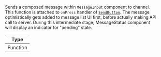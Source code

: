 Sends a composed message within `MessageInput` component to channel. This function is attached to `onPress` handler of [`SendButton`](../../../core-components/channel.mdx#sendbutton). The message optimistically gets added to message list UI first, before actually making API call to server.
During this intermediate stage, MessageStatus component will display an indicator for "pending" state.

| Type     |
| -------- |
| Function |
